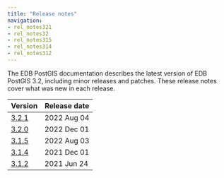 ```yaml
---
title: "Release notes"
navigation:
- rel_notes321
- rel_notes32
- rel_notes315
- rel_notes314
- rel_notes312
---
```

The EDB PostGIS documentation describes the latest version of EDB PostGIS 3.2, 
including minor releases and patches. These release notes 
cover what was new in each release. 

|         Version          | Release date |
| ------------------------ | ------------ |
| [3.2.1](rel_notes321)    | 2022 Aug 04  |
| [3.2.0](rel_notes32)     | 2022 Dec 01  |
| [3.1.5](rel_notes315) | 2022 Aug 03 |
| [3.1.4](rel_notes314) | 2021 Dec 01 |
| [3.1.2](rel_notes312) | 2021 Jun 24|





